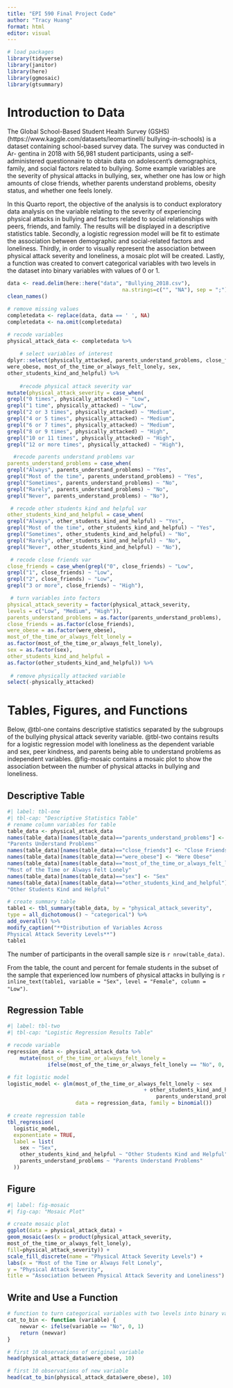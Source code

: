 ```yaml
---
title: "EPI 590 Final Project Code"
author: "Tracy Huang"
format: html
editor: visual
---
```


```r
# load packages
library(tidyverse)
library(janitor)
library(here)
library(ggmosaic)
library(gtsummary)
```

# Introduction to Data
The Global School-Based Student Health Survey (GSHS) (https://www.kaggle.com/datasets/leomartinelli/
bullying-in-schools) is a dataset containing school-based survey data. The survey was conducted in Ar-
gentina in 2018 with 56,981 student participants, using a self-administered questionnaire to obtain data on
adolescent’s demographics, family, and social factors related to bullying. Some example variables are the severity of physical attacks in bullying, sex, whether one has low or high amounts of close friends, whether parents understand problems, obesity status, and whether one feels lonely.

In this Quarto report, the objective of the analysis is to conduct exploratory data analysis on the variable relating to the severity of
experiencing physical attacks in bullying and factors related to social relationships with peers, friends, and
family. The results will be displayed in a descriptive statistics table. Secondly, a logistic regression model will be fit 
to estimate the association between demographic and social-related factors and loneliness. Thirdly, in order to visually 
represent the association between physical attack severity and loneliness, a mosaic plot will be created. Lastly, a function was created to 
convert categorical variables with two levels in the dataset into binary variables with values of 0 or 1.

```r
data <- read.delim(here::here("data", "Bullying_2018.csv"), 
									 na.strings=c("", "NA"), sep = ";") %>%
clean_names()
```

```r
# remove missing values
completedata <- replace(data, data == ' ', NA)
completedata <- na.omit(completedata)

# recode variables
physical_attack_data <- completedata %>%
	
	# select variables of interest
dplyr::select(physically_attacked, parents_understand_problems, close_friends,
were_obese, most_of_the_time_or_always_felt_lonely, sex,
other_students_kind_and_helpful) %>%
	
	#recode physical attack severity var
mutate(physical_attack_severity = case_when(
grepl("0 times", physically_attacked) ~ "Low",
grepl("1 time", physically_attacked) ~ "Low",
grepl("2 or 3 times", physically_attacked) ~ "Medium",
grepl("4 or 5 times", physically_attacked) ~ "Medium",
grepl("6 or 7 times", physically_attacked) ~ "Medium",
grepl("8 or 9 times", physically_attacked) ~ "High",
grepl("10 or 11 times", physically_attacked) ~ "High",
grepl("12 or more times", physically_attacked) ~ "High"),

  #recode parents understand problems var
parents_understand_problems = case_when(
grepl("Always", parents_understand_problems) ~ "Yes",
grepl("Most of the time", parents_understand_problems) ~ "Yes",
grepl("Sometimes", parents_understand_problems) ~ "No",
grepl("Rarely", parents_understand_problems) ~ "No",
grepl("Never", parents_understand_problems) ~ "No"),

 # recode other students kind and helpful var
other_students_kind_and_helpful = case_when(
grepl("Always", other_students_kind_and_helpful) ~ "Yes",
grepl("Most of the time", other_students_kind_and_helpful) ~ "Yes",
grepl("Sometimes", other_students_kind_and_helpful) ~ "No",
grepl("Rarely", other_students_kind_and_helpful) ~ "No",
grepl("Never", other_students_kind_and_helpful) ~ "No"),

 # recode close friends var
close_friends = case_when(grepl("0", close_friends) ~ "Low",
grepl("1", close_friends) ~ "Low",
grepl("2", close_friends) ~ "Low",
grepl("3 or more", close_friends) ~ "High"),

 # turn variables into factors
physical_attack_severity = factor(physical_attack_severity,
levels = c("Low", "Medium", "High")),
parents_understand_problems = as.factor(parents_understand_problems),
close_friends = as.factor(close_friends),
were_obese = as.factor(were_obese),
most_of_the_time_or_always_felt_lonely =
as.factor(most_of_the_time_or_always_felt_lonely),
sex = as.factor(sex),
other_students_kind_and_helpful =
as.factor(other_students_kind_and_helpful)) %>%
	
 # remove physically attacked variable
select(-physically_attacked)
```

# Tables, Figures, and Functions
Below, @tbl-one contains descriptive statistics separated by the subgroups of the bullying physical attack severity variable. @tbl-two contains results for a logistic regression model with loneliness as the dependent variable and sex, peer kindness, and parents being able to understand problems as independent variables. @fig-mosaic contains a mosaic plot to show the association between the number of physical attacks in bullying and loneliness.

## Descriptive Table
```r
#| label: tbl-one
#| tbl-cap: "Descriptive Statistics Table"
# rename column variables for table
table_data <- physical_attack_data
names(table_data)[names(table_data)=="parents_understand_problems"] <-
"Parents Understand Problems"
names(table_data)[names(table_data)=="close_friends"] <- "Close Friends"
names(table_data)[names(table_data)=="were_obese"] <- "Were Obese"
names(table_data)[names(table_data)=="most_of_the_time_or_always_felt_lonely"] <-
"Most of the Time or Always Felt Lonely"
names(table_data)[names(table_data)=="sex"] <- "Sex"
names(table_data)[names(table_data)=="other_students_kind_and_helpful"] <-
"Other Students Kind and Helpful"

# create summary table
table1 <- tbl_summary(table_data, by = "physical_attack_severity",
type = all_dichotomous() ~ "categorical") %>%
add_overall() %>%
modify_caption("**Distribution of Variables Across
Physical Attack Severity Levels**")
table1
```

The number of participants in the overall sample size is `r nrow(table_data)`. 

From the table, the count and percent for female students in the subset of the sample that experienced low numbers of physical attacks in bullying is `r inline_text(table1, variable = "Sex", level = "Female", column = "Low")`.

## Regression Table
```r
#| label: tbl-two
#| tbl-cap: "Logistic Regression Results Table"

# recode variable
regression_data <- physical_attack_data %>% 
	mutate(most_of_the_time_or_always_felt_lonely = 
		     ifelse(most_of_the_time_or_always_felt_lonely == "No", 0, 1))

# fit logistic model
logistic_model <- glm(most_of_the_time_or_always_felt_lonely ~ sex 
											+ other_students_kind_and_helpful + 
												parents_understand_problems, 
                      data = regression_data, family = binomial())

# create regression table
tbl_regression(
  logistic_model, 
  exponentiate = TRUE,
  label = list(
    sex ~ "Sex",
    other_students_kind_and_helpful ~ "Other Students Kind and Helpful",
    parents_understand_problems ~ "Parents Understand Problems"
  ))
```

## Figure
```r
#| label: fig-mosaic
#| fig-cap: "Mosaic Plot"

# create mosaic plot
ggplot(data = physical_attack_data) +
geom_mosaic(aes(x = product(physical_attack_severity,
most_of_the_time_or_always_felt_lonely),
fill=physical_attack_severity)) +
scale_fill_discrete(name = "Physical Attack Severity Levels") +
labs(x = "Most of the Time or Always Felt Lonely",
y = "Physical Attack Severity",
title = "Association between Physical Attack Severity and Loneliness")
```

## Write and Use a Function
```r
# function to turn categorical variables with two levels into binary variable
cat_to_bin <- function (variable) {
	newvar <- ifelse(variable == "No", 0, 1)
	return (newvar)
}
```

```r
# first 10 observations of original variable
head(physical_attack_data$were_obese, 10)
```

```r
# first 10 observations of new variable
head(cat_to_bin(physical_attack_data$were_obese), 10)
```
